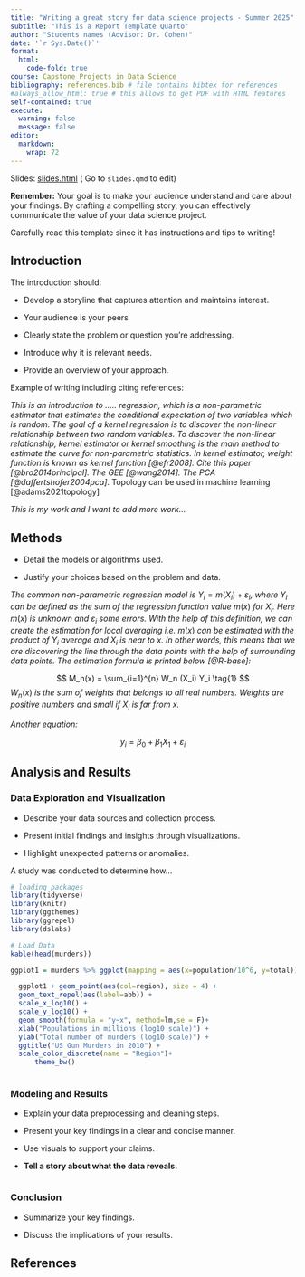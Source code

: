 ```yaml
---
title: "Writing a great story for data science projects - Summer 2025"
subtitle: "This is a Report Template Quarto"
author: "Students names (Advisor: Dr. Cohen)"
date: '`r Sys.Date()`'
format:
  html:
    code-fold: true
course: Capstone Projects in Data Science
bibliography: references.bib # file contains bibtex for references
#always_allow_html: true # this allows to get PDF with HTML features
self-contained: true
execute: 
  warning: false
  message: false
editor: 
  markdown: 
    wrap: 72
---
```


Slides: [slides.html](slides.html){target="_blank"} ( Go to `slides.qmd`
to edit)

::: callout-important
**Remember:** Your goal is to make your audience understand and care
about your findings. By crafting a compelling story, you can effectively
communicate the value of your data science project.

Carefully read this template since it has instructions and tips to
writing!
:::

## Introduction

The introduction should:

-   Develop a storyline that captures attention and maintains interest.

-   Your audience is your peers

-   Clearly state the problem or question you're addressing.

<!-- -->

-   Introduce why it is relevant needs.

-   Provide an overview of your approach.

Example of writing including citing references:

*This is an introduction to ..... regression, which is a non-parametric
estimator that estimates the conditional expectation of two variables
which is random. The goal of a kernel regression is to discover the
non-linear relationship between two random variables. To discover the
non-linear relationship, kernel estimator or kernel smoothing is the
main method to estimate the curve for non-parametric statistics. In
kernel estimator, weight function is known as kernel function
[@efr2008]. Cite this paper [@bro2014principal]. The GEE [@wang2014].
The PCA [@daffertshofer2004pca]*. Topology can be used in machine learning [@adams2021topology]

*This is my work and I want to add more work...*

## Methods

-   Detail the models or algorithms used.

-   Justify your choices based on the problem and data.

*The common non-parametric regression model is*
$Y_i = m(X_i) + \varepsilon_i$*, where* $Y_i$ *can be defined as the sum
of the regression function value* $m(x)$ *for* $X_i$*. Here* $m(x)$ *is
unknown and* $\varepsilon_i$ *some errors. With the help of this
definition, we can create the estimation for local averaging i.e.*
$m(x)$ *can be estimated with the product of* $Y_i$ *average and* $X_i$
*is near to* $x$*. In other words, this means that we are discovering
the line through the data points with the help of surrounding data
points. The estimation formula is printed below [@R-base]:*

$$
M_n(x) = \sum_{i=1}^{n} W_n (X_i) Y_i  \tag{1}
$$$W_n(x)$ *is the sum of weights that belongs to all real numbers.
Weights are positive numbers and small if* $X_i$ *is far from* $x$*.*


*Another equation:*

$$
y_i = \beta_0 + \beta_1 X_1 +\varepsilon_i
$$

## Analysis and Results

### Data Exploration and Visualization

-   Describe your data sources and collection process.

-   Present initial findings and insights through visualizations.

-   Highlight unexpected patterns or anomalies.

A study was conducted to determine how...

```r
# loading packages 
library(tidyverse)
library(knitr)
library(ggthemes)
library(ggrepel)
library(dslabs)
```

```r
# Load Data
kable(head(murders))

ggplot1 = murders %>% ggplot(mapping = aes(x=population/10^6, y=total)) 

  ggplot1 + geom_point(aes(col=region), size = 4) +
  geom_text_repel(aes(label=abb)) +
  scale_x_log10() +
  scale_y_log10() +
  geom_smooth(formula = "y~x", method=lm,se = F)+
  xlab("Populations in millions (log10 scale)") + 
  ylab("Total number of murders (log10 scale)") +
  ggtitle("US Gun Murders in 2010") +
  scale_color_discrete(name = "Region")+
      theme_bw()
  

```

### Modeling and Results

-   Explain your data preprocessing and cleaning steps.

-   Present your key findings in a clear and concise manner.

-   Use visuals to support your claims.

-   **Tell a story about what the data reveals.**

```r

```

### Conclusion

-   Summarize your key findings.

-   Discuss the implications of your results.

## References

